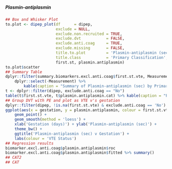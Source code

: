 ##### Plasmin-antiplasmin

```r
## Box and Whisker Plot
to.plot <- dipep_plot(df      = dipep,
                      exclude = NULL,
                      exclude.non.recruited = TRUE,
                      exclude.dvt           = FALSE,
                      exclude.anti.coag     = TRUE,
                      exclude.missing       = FALSE,
                      title.to.plot         = 'Plasmin-antiplasmin (sec)',
                      title.class           = 'Primary Classification',
                      first.st, plasmin.antiplasmin)
to.plot$scatter
## Summary Table
dplyr::filter(summary.biomarkers.excl.anti.coag$first.st.vte, Measurement == 'Plasmin-antiplasmin') %>%
    dplyr::select(-Measurement) %>%
        kable(caption = "Summary of Plasmin-antiplasmin (sec) by Primary Classification")
t <- dplyr::filter(dipep, exclude.anti.coag == "No")
table(t$first.st.vte, t$plasmin.antiplasmin.cat) %>% kable(caption = "PE Status v Plasmin-antiplasmin (sec) dichotomisation")
## Group DVT with PE and plot as VTE v's gestation
dplyr::filter(dipep, !is.na(first.st.vte) & exclude.anti.coag == 'No') %>%
ggplot(aes(x = gestation, y = plasmin.antiplasmin, colour = first.st.vte)) +
    geom_point() +
    geom_smooth(method = 'loess') +
    xlab('Gestation (days)') + ylab('Plasmin-antiplasmin (sec)') +
    theme_bw() +
    ggtitle('Plasmin-antiplasmin (sec) v Gestation') +
    labs(colour = 'VTE Status')
## Regression results
biomarker.excl.anti.coag$plasmin.antiplasmin$roc
biomarker.excl.anti.coag$plasmin.antiplasmin$fitted %>% summary()
## CAT2
## CAT

```
